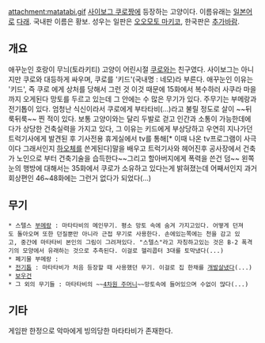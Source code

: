 attachment:matatabi.gif
[[사이보그 쿠로짱]]에 등장하는 고양이다. 이름유래는 [[일본어]]로 [[다래]]. 국내판 이름은 황보. 성우는 일판은 [[오오모토 마키코]], 한국판은 [[추가바람]].
== 개요 ==
애꾸눈인 호랑이 무늬(토라키티) 고양이 어린시절 [[쿠로(사이보그 쿠로짱)|쿠로]]와는 친구였다. 사이보그는 아니지만 쿠로와 대등하게 싸우며, 쿠로를 '키드'(국내명 : 네모)라 부른다. 
애꾸눈인 이유는 '키드', 즉 쿠로 에게 상처를 당해서 그런 것 이것 때문에 15화에서 복수하러 사쿠라 마을까지 오게된다 망토를 두르고 있는데 그 안에는 수 많은 무기가 있다. 
주무기는 부메랑과 전기톱이 있다. 엄청난 식신이라서 쿠로에게 부타타비(...)라고 불릴 정도로 살이 ~~뒤룩뒤룩~~ 찐 적이 있다. 
보통 고양이와는 달리 두발로 걷고 인간과 소통이 가능한데에 다가 상당한 건축실력을 가지고 있다, 그 이유는 키드에게 부상당하고 우연히 지나가던 트럭기사에게 발견된 후 기사전용 휴게실에서 tv를 통해[* 이때 나온 tv프로그램이 사극이다 그래서인지 [[하오체]]를 쓴게된다]말을 배우고 트럭기사와 헤어진후 공사장에서 건축가 노인으로 부터 건축기술을 습득한다~~그리고 할아버지에게 폭력을 쓴건 덤~~
왼쪽눈의 행방에 대해서는 35화에서 쿠로가 소유하고 있다는게 밝혀졌는데 어째서인지 과거회상편인 46~48화에는 그런거 없다가 되었다(...)
== 무기 ==
 * 스텔스 [[부메랑]] : 마타타비의 메인무기. 평소 망토 속에 숨겨 가지고있다. 어떻게 던져도 돌아오며 또한 던질뿐만 아니라 근접 무기로 사용한다. 손에있는쪽에는 천을 감고 있고, 중간에 마타타비 본인의 그림이 그려져있다. "스텔스"라고 자칭하고있는 것은 B-2 폭격기의 모양에서 유래하는 것으로 추측된다. 이걸로 헬리콥터 3대를 토막냈다(...)
 * 폐기물 부메랑 :
 * [[전기톱]] : 마타타비가 처음 등장할 때 사용했던 무기. 이걸로 집 한채를 [[개발살]]냈다(...)
 * [[보우건]]
 * 그 외의 무기들 : 마타타비의 ~~[[4차원 주머니]]~~망토속에 들어있으며 수없이 많다(...)
== 기타 ==
게임판 한정으로 악마에게 빙의당한 마타타비가 존재한다.



